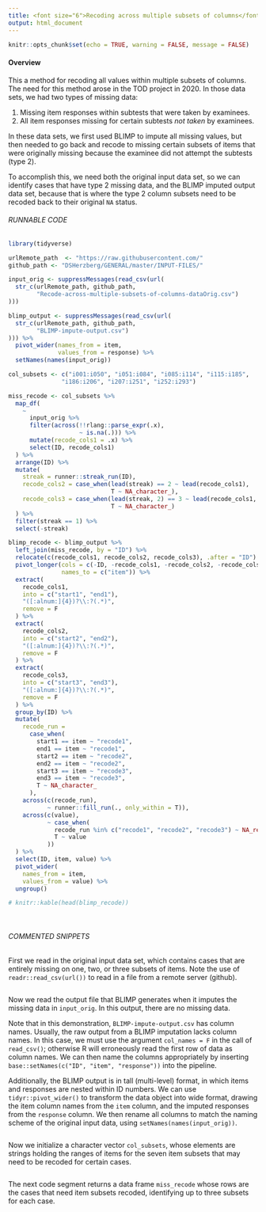 ```yaml
---
title: <font size="6">Recoding across multiple subsets of columns</font>
output: html_document
---
```


```r
knitr::opts_chunk$set(echo = TRUE, warning = FALSE, message = FALSE)
```

#### Overview

This a method for recoding all values within multiple subsets of columns. The need for this method arose in the TOD project in 2020. In those data sets, we had two types of missing data:

1. Missing item responses within subtests that were taken by examinees.
2. All item responses missing for certain subtests _not taken_ by examinees.

In these data sets, we first used BLIMP to impute all missing values, but then needed to go back and recode to missing certain subsets of items that were originally missing because the examinee did not attempt the subtests (type 2).

To accomplish this, we need both the original input data set, so we can identify cases that have type 2 missing data, and the BLIMP imputed output data set, because that is where the type 2 column subsets need to be recoded back to their original `NA` status.

###### RUNNABLE CODE
```r
library(tidyverse)

urlRemote_path  <- "https://raw.githubusercontent.com/"
github_path <- "DSHerzberg/GENERAL/master/INPUT-FILES/"

input_orig <- suppressMessages(read_csv(url(
  str_c(urlRemote_path, github_path, 
        "Recode-across-multiple-subsets-of-columns-dataOrig.csv")
)))

blimp_output <- suppressMessages(read_csv(url(
  str_c(urlRemote_path, github_path, 
        "BLIMP-impute-output.csv")
))) %>% 
  pivot_wider(names_from = item,
              values_from = response) %>%
  setNames(names(input_orig))

col_subsets <- c("i001:i050", "i051:i084", "i085:i114", "i115:i185", 
               "i186:i206", "i207:i251", "i252:i293")

miss_recode <- col_subsets %>%
  map_df(
    ~
      input_orig %>%
      filter(across(!!rlang::parse_expr(.x),
                    ~ is.na(.))) %>%
      mutate(recode_cols1 = .x) %>%
      select(ID, recode_cols1)
  ) %>%
  arrange(ID) %>%
  mutate(
    streak = runner::streak_run(ID),
    recode_cols2 = case_when(lead(streak) == 2 ~ lead(recode_cols1),
                             T ~ NA_character_),
    recode_cols3 = case_when(lead(streak, 2) == 3 ~ lead(recode_cols1, 2),
                             T ~ NA_character_)
  ) %>% 
  filter(streak == 1) %>% 
  select(-streak)

blimp_recode <- blimp_output %>%
  left_join(miss_recode, by = "ID") %>%
  relocate(c(recode_cols1, recode_cols2, recode_cols3), .after = "ID") %>%
  pivot_longer(cols = c(-ID, -recode_cols1, -recode_cols2, -recode_cols3),
               names_to = c("item")) %>%
  extract(
    recode_cols1,
    into = c("start1", "end1"),
    "([:alnum:]{4})?\\:?(.*)",
    remove = F
  ) %>%
  extract(
    recode_cols2,
    into = c("start2", "end2"),
    "([:alnum:]{4})?\\:?(.*)",
    remove = F
  ) %>%
  extract(
    recode_cols3,
    into = c("start3", "end3"),
    "([:alnum:]{4})?\\:?(.*)",
    remove = F
  ) %>%
  group_by(ID) %>%
  mutate(
    recode_run =
      case_when(
        start1 == item ~ "recode1",
        end1 == item ~ "recode1",
        start2 == item ~ "recode2",
        end2 == item ~ "recode2",
        start3 == item ~ "recode3",
        end3 == item ~ "recode3",
        T ~ NA_character_
      ),
    across(c(recode_run),
           ~ runner::fill_run(., only_within = T)),
    across(c(value),
           ~ case_when(
             recode_run %in% c("recode1", "recode2", "recode3") ~ NA_real_,
             T ~ value
           ))
  ) %>%
  select(ID, item, value) %>%
  pivot_wider(
    names_from = item,
    values_from = value) %>%
  ungroup()

# knitr::kable(head(blimp_recode))
```

<br>

###### COMMENTED SNIPPETS
First we read in the original input data set, which contains cases that are entirely missing on one, two, or three subsets of items. Note the use of `readr::read_csv(url())` to read in a file from a remote server (github).
```r
```
Now we read the output file that BLIMP generates when it imputes the missing data in `input_orig`. In this output, there are no missing data. 

Note that in this demonstration, `BLIMP-impute-output.csv` has column names. Usually, the raw output from a BLIMP imputation lacks column names. In this case, we must use the argument `col_names = F` in the call of `read_csv()`; otherwise R will erroneously read the first row of data as column names. We can then name the columns appropriately by inserting `base::setNames(c("ID", "item", "response"))` into the pipeline.

Additionally, the BLIMP output is in tall (multi-level) format, in which items and responses are nested within ID numbers. We can use `tidyr::pivot_wider()` to transform the data object into wide format, drawing the item column names from the `item` column, and the imputed responses from the `response` column. We then rename all columns to match the naming scheme of the original input data, using `setNames(names(input_orig))`.
```r
```
Now we initialize a character vector `col_subsets`, whose elements are strings holding the ranges of items for the seven item subsets that may need to be recoded for certain cases.
```r
```
The next code segment returns a data frame `miss_recode` whose rows are the cases that need item subsets recoded, identifying up to three subsets for each case.
```r
```
